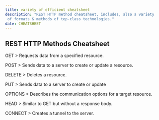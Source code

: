 ```yaml
---
title: variety of efficient cheatsheet 
description: "REST HTTP method cheatsheet, includes, also a variety
 of formats & methods of top-class technologies."
date: CHEATSHEET 
---
```

 
 ## REST HTTP Methods Cheatsheet
GET > Requests data from a specified resource.

POST > Sends data to a server to create or update a resource.

DELETE > Deletes a resource.

PUT > Sends data to a server to create or update




OPTIONS > Describes the communication options for a target resource.

HEAD > Similar to GET but without a response body.

CONNECT > Creates a tunnel to the server.







 




  
